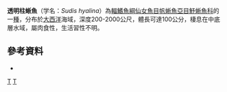 {{Speciesbox
| taxon = Sudis hyalina
| status = NE
| status_system = IUCN3.1
| authority = [[Rafinesque|Rafinesque]], 1810
| synonyms = *''Paralepis hyalina'', Rafinesque, 1810 
*''Paralepis hyalinus'', Rafinesque, 1810 
*''Sudis hyaline'' , Rafinesque, 1810 
}}

'''透明柱蜥魚'''（学名：''Sudis hyalina''）為[[輻鰭魚綱|輻鰭魚綱]][[仙女魚目|仙女魚目]][[帆蜥魚亞目|帆蜥魚亞目]][[魣蜥魚科|魣蜥魚科]]的一[[種|種]]，分布於[[大西洋|大西洋]]海域，深度200-2000公尺，體長可達100公分，棲息在中底層水域，屬肉食性，生活習性不明。

==參考資料==
*{{FishBase_species|genus=Sudis|species=hyalina|year=2016|month=7}}

{{Taxonbar|from=Q3976669}}

[[Category:柱蜥魚屬|T]]
[[Category:1810年描述的鱼类|T]]